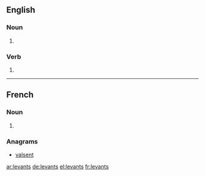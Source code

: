 ==English==

===Noun===
{{head|en|plural}}

# {{plural of|levant|lang=en}}

===Verb===
{{head|en}}

# {{en-third-person singular of|levant}}

----

==French==

===Noun===
{{head|fr|plural}} {{m-p}}

# {{plural of|levant|lang=fr}}

===Anagrams===
* [[valsent#French|valsent]]

[[ar:levants]]
[[de:levants]]
[[el:levants]]
[[fr:levants]]